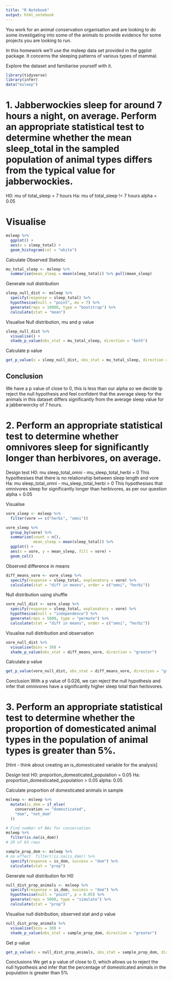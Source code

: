 ```yaml
---
title: "R Notebook"
output: html_notebook
---
```


You work for an animal conservation organisation and are looking to do some investigating into some of the animals to provide evidence for some projects you are looking to run.

In this homework we’ll use the msleep data set provided in the ggplot package. It concerns the sleeping patterns of various types of mammal.

Explore the dataset and familiarise yourself with it.
```r
library(tidyverse)
library(infer)
data("msleep")
```

# 1. Jabberwockies sleep for around 7 hours a night, on average. Perform an appropriate statistical test to determine whether the mean sleep_total in the sampled population of animal types differs from the typical value for jabberwockies.

H0: mu of total_sleep = 7 hours
Ha: mu of total_sleep != 7 hours
alpha = 0.05

# Visualise
```r
msleep %>% 
  ggplot() +
  aes(x = sleep_total) +
  geom_histogram(col = "white")
```
Calculate Observed Statistic
```r
mu_total_sleep <- msleep %>% 
  summarise(mean_sleep = mean(sleep_total)) %>% pull(mean_sleep)
```

Generate null distribution
```r
sleep_null_dist <- msleep %>% 
  specify(response = sleep_total) %>% 
  hypothesise(null = "point", mu = 7) %>% 
  generate(reps = 10000, type = "bootstrap") %>% 
  calculate(stat = "mean")
```

Visualise Null distribution, mu and p value
```r
sleep_null_dist %>% 
  visualise() +
  shade_p_value(obs_stat = mu_total_sleep, direction = "both")
```

Calculate p value
```r
get_p_value(x = sleep_null_dist, obs_stat = mu_total_sleep, direction = "both")
```
## Conclusion
We have a p value of close to 0, this is less than our alpha so we decide tp reject the null hypothesis and feel confident that the average sleep for the animals in this dataset differs significantly from the average sleep value for a jabberworcky of 7 hours.

# 2. Perform an appropriate statistical test to determine whether omnivores sleep for significantly longer than herbivores, on average.

Design test
H0: mu sleep_total_omni - mu_sleep_total_herbi = 0
This hypothesises that there is no relationship between sleep length and vore
Ha: mu sleep_total_omni - mu_sleep_total_herbi > 0
This hypothesises that omnivores sleep for significantly longer than herbivores, as per our question
alpha = 0.05

Visualise
```r
vore_sleep <- msleep %>% 
  filter(vore == c("herbi", "omni")) 

vore_sleep %>% 
  group_by(vore) %>% 
  summarise(count = n(),
            mean_sleep = mean(sleep_total)) %>% 
  ggplot() +
  aes(x = vore, y = mean_sleep, fill = vore) +
  geom_col()
```
Observed difference in means
```r
diff_means_vore <- vore_sleep %>% 
  specify(response = sleep_total, explanatory = vore) %>% 
  calculate(stat = "diff in means", order = c("omni", "herbi"))
```


Null distribution using shuffle

```r
vore_null_dist <- vore_sleep %>% 
  specify(response = sleep_total, explanatory = vore) %>% 
  hypothesise(null = "independence") %>% 
  generate(reps = 5000, type = "permute") %>% 
  calculate(stat = "diff in means", order = c("omni", "herbi"))
```

Visualise null distribution and observation
```r
vore_null_dist %>% 
  visualise(bins = 30) +
  shade_p_value(obs_stat = diff_means_vore, direction = "greater")
```
Calculate p value
```r
get_p_value(vore_null_dist, obs_stat = diff_means_vore, direction = "greater")
```

Conclusion
With a p value of 0.026, we can reject the null hypothesis and infer that omnivores have a significantly higher sleep total than herbivores.

# 3. Perform an appropriate statistical test to determine whether the proportion of domesticated animal types in the population of animal types is greater than 5%.
[Hint - think about creating an is_domesticated variable for the analysis]

Design test
H0: proportion_domesticated_population = 0.05
Ha: proportion_domesticated_population > 0.05
alpha: 0.05

Calculate proportion of domesticated animals in sample
```r
msleep <- msleep %>% 
  mutate(is_dom = if_else(
    conservation == "domesticated",
    "dom", "not_dom"
  ))

# Find number of NAs for conservation
msleep %>% 
  filter(is.na(is_dom))
# 29 of 83 rows

sample_prop_dom <- msleep %>% 
# no effect  filter(!is.na(is_dom)) %>% 
  specify(response = is_dom, success = "dom") %>% 
  calculate(stat = "prop")
```

Generate null distribution for H0
```r
null_dist_prop_animals <- msleep %>% 
  specify(response = is_dom, success = "dom") %>% 
  hypothesise(null = "point", p = 0.05) %>% 
  generate(reps = 5000, type = "simulate") %>% 
  calculate(stat = "prop")
```

Visualise null distribution, observed stat and p value
```r
null_dist_prop_animals %>% 
  visualise(bins = 30) +
  shade_p_value(obs_stat = sample_prop_dom, direction = "greater")
```
Get p value
```r
get_p_value(x = null_dist_prop_animals, obs_stat = sample_prop_dom, direction = "greater")
```

Conclusions
We get a p value of close to 0, which allows us to reject the null hypothesis and infer that the percentage of domesticated animals in the population is greater than 5%